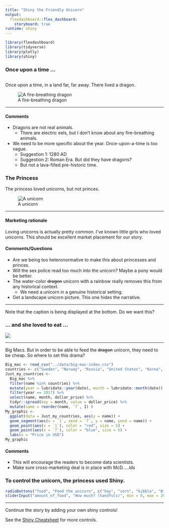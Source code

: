 ```yaml
---
title: "Shiny the Friendly Unicorn"
output: 
  flexdashboard::flex_dashboard:
    storyboard: true
runtime: shiny
---
```


```r
library(flexdashboard)
library(tidyverse)
library(plotly)
library(shiny)
```

### Once upon a time ...

```r
```

Once upon a time, in a land far, far away. There lived a dragon.

![A fire-breathing dragon](https://vignette.wikia.nocookie.net/emporea/images/d/d9/Black_dragon_preloader.jpg/revision/latest/scale-to-width-down/430?cb=20160216171424)

*** 

#### Comments

* Dragons are not real animals. 
    - There are electric eels, but I don't know about any fire-breathing animals.
* We need to be more specific about the year. Once-upon-a-time is too vague.
    - Suggestion 1: 1280 AD
    - Suggestion 2: Roman Era. But did they have dragons?
    - But not a lava-filled pre-historic time. 

### The Princess

The princess loved unicorns, but not princes.

![A unicorn](https://i.pinimg.com/originals/00/20/8a/00208aa103b9f215e87ad0ba4e221746.png)

*** 

#### Marketing rationale

Loving unicorns is actually pretty common. I've known little girls who loved unicorns. This should be excellent market placement for our story.

#### Comments/Questions

* Are we being too heteronormative to make this about princesses and princes. 
* Will the sex police read too much into the unicorn? Maybe a pony would be better.
* The water-color ~~dragon~~ unicorn with a rainbow really removes this from any historical context.
    - We need a unicorn in a genuine historical setting.
* Get a landscape unicorn picture. This one hides the narrative.

-----

Note that the caption is being displayed at the bottom. Do we want this?

### ... and she loved to eat ...

![](https://cdn.instructables.com/FYJ/GFKS/J7RS7L2O/FYJGFKSJ7RS7L2O.LARGE.jpg?auto=webp&width=827)

***

Big Macs. But in order to be able to feed the ~~dragon~~ unicorn, they need to be cheap. So where to set this drama?

```r
Big_mac <- read_csv("../data/big-mac-index.csv")
countries <- c("Sweden", "Norway", "Russia", "United States", "Korea", "Japan", "Malaysia", "India", "China", "Pakistan", "Taiwan", "Britain", "Ecuador", "Argentina")
Just_my_countries <-
  Big_mac %>%
  filter(name %in% countries) %>%
  mutate(year = lubridate::year(date), month = lubridate::month(date)) %>%
  filter(year == 2017) %>%
  select(name, month, dollar_price) %>%
  tidyr::spread(key = month, value = dollar_price) %>%
  mutate(name = reorder(name, `7`, I) )
My_graphic <- 
  ggplot(data = Just_my_countries, aes(y = name)) +
  geom_segment(aes(x = `1`, xend = `7`, y = name, yend = name)) +
  geom_point(aes(x = `1`), color = "red", size = 5) +
  geom_point(aes(x = `7`), color = "blue", size = 5) +
  labs(x = "Price in USD")
My_graphic
```

#### Comments

* This will encourage the readers to become data scientists.
* Make sure cross-marketing deal is in place with McD.....lds

### To control the unicorn, the princess used Shiny.

```r
radioButtons("food", "Feed the unicorn", c("hay", "corn", "kibble", "Big Mac"))
sliderInput("amount_of_food", "How much? (handfuls)", min = 0, max = 20, value = 10)
```

***

Continue the story by adding your own shiny controls!

See the [Shiny Cheatsheet](https://shiny.rstudio.com/images/shiny-cheatsheet.pdf) for more controls.
